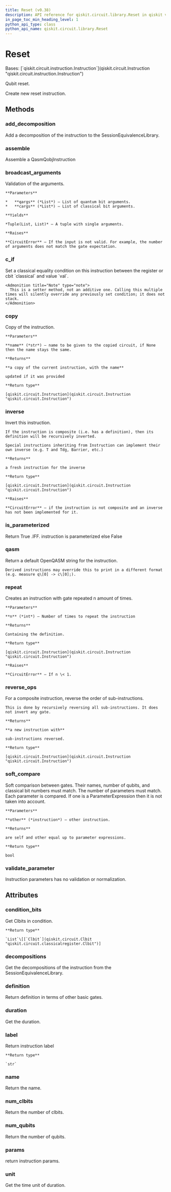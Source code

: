 ```yaml
---
title: Reset (v0.38)
description: API reference for qiskit.circuit.library.Reset in qiskit v0.38
in_page_toc_min_heading_level: 1
python_api_type: class
python_api_name: qiskit.circuit.library.Reset
---
```


# Reset

<Class id="qiskit.circuit.library.Reset" isDedicatedPage={true} github="https://github.com/qiskit/qiskit/tree/stable/0.21/qiskit/circuit/reset.py" signature="Reset" modifiers="class">
  Bases: [`qiskit.circuit.instruction.Instruction`](qiskit.circuit.Instruction "qiskit.circuit.instruction.Instruction")

  Qubit reset.

  Create new reset instruction.

  ## Methods

  <span id="qiskit-circuit-library-reset-add-decomposition" />

  ### add\_decomposition

  <Function id="qiskit.circuit.library.Reset.add_decomposition" signature="Reset.add_decomposition(decomposition)">
    Add a decomposition of the instruction to the SessionEquivalenceLibrary.
  </Function>

  <span id="qiskit-circuit-library-reset-assemble" />

  ### assemble

  <Function id="qiskit.circuit.library.Reset.assemble" signature="Reset.assemble()">
    Assemble a QasmQobjInstruction
  </Function>

  <span id="qiskit-circuit-library-reset-broadcast-arguments" />

  ### broadcast\_arguments

  <Function id="qiskit.circuit.library.Reset.broadcast_arguments" signature="Reset.broadcast_arguments(qargs, cargs)">
    Validation of the arguments.

    **Parameters**

    *   **qargs** (*List*) – List of quantum bit arguments.
    *   **cargs** (*List*) – List of classical bit arguments.

    **Yields**

    *Tuple(List, List)* – A tuple with single arguments.

    **Raises**

    **CircuitError** – If the input is not valid. For example, the number of arguments does not match the gate expectation.
  </Function>

  <span id="qiskit-circuit-library-reset-c-if" />

  ### c\_if

  <Function id="qiskit.circuit.library.Reset.c_if" signature="Reset.c_if(classical, val)">
    Set a classical equality condition on this instruction between the register or cbit `classical` and value `val`.

    <Admonition title="Note" type="note">
      This is a setter method, not an additive one. Calling this multiple times will silently override any previously set condition; it does not stack.
    </Admonition>
  </Function>

  <span id="qiskit-circuit-library-reset-copy" />

  ### copy

  <Function id="qiskit.circuit.library.Reset.copy" signature="Reset.copy(name=None)">
    Copy of the instruction.

    **Parameters**

    **name** (*str*) – name to be given to the copied circuit, if None then the name stays the same.

    **Returns**

    **a copy of the current instruction, with the name**

    updated if it was provided

    **Return type**

    [qiskit.circuit.Instruction](qiskit.circuit.Instruction "qiskit.circuit.Instruction")
  </Function>

  <span id="qiskit-circuit-library-reset-inverse" />

  ### inverse

  <Function id="qiskit.circuit.library.Reset.inverse" signature="Reset.inverse()">
    Invert this instruction.

    If the instruction is composite (i.e. has a definition), then its definition will be recursively inverted.

    Special instructions inheriting from Instruction can implement their own inverse (e.g. T and Tdg, Barrier, etc.)

    **Returns**

    a fresh instruction for the inverse

    **Return type**

    [qiskit.circuit.Instruction](qiskit.circuit.Instruction "qiskit.circuit.Instruction")

    **Raises**

    **CircuitError** – if the instruction is not composite and an inverse has not been implemented for it.
  </Function>

  <span id="qiskit-circuit-library-reset-is-parameterized" />

  ### is\_parameterized

  <Function id="qiskit.circuit.library.Reset.is_parameterized" signature="Reset.is_parameterized()">
    Return True .IFF. instruction is parameterized else False
  </Function>

  <span id="qiskit-circuit-library-reset-qasm" />

  ### qasm

  <Function id="qiskit.circuit.library.Reset.qasm" signature="Reset.qasm()">
    Return a default OpenQASM string for the instruction.

    Derived instructions may override this to print in a different format (e.g. measure q\[0] -> c\[0];).
  </Function>

  <span id="qiskit-circuit-library-reset-repeat" />

  ### repeat

  <Function id="qiskit.circuit.library.Reset.repeat" signature="Reset.repeat(n)">
    Creates an instruction with gate repeated n amount of times.

    **Parameters**

    **n** (*int*) – Number of times to repeat the instruction

    **Returns**

    Containing the definition.

    **Return type**

    [qiskit.circuit.Instruction](qiskit.circuit.Instruction "qiskit.circuit.Instruction")

    **Raises**

    **CircuitError** – If n \< 1.
  </Function>

  <span id="qiskit-circuit-library-reset-reverse-ops" />

  ### reverse\_ops

  <Function id="qiskit.circuit.library.Reset.reverse_ops" signature="Reset.reverse_ops()">
    For a composite instruction, reverse the order of sub-instructions.

    This is done by recursively reversing all sub-instructions. It does not invert any gate.

    **Returns**

    **a new instruction with**

    sub-instructions reversed.

    **Return type**

    [qiskit.circuit.Instruction](qiskit.circuit.Instruction "qiskit.circuit.Instruction")
  </Function>

  <span id="qiskit-circuit-library-reset-soft-compare" />

  ### soft\_compare

  <Function id="qiskit.circuit.library.Reset.soft_compare" signature="Reset.soft_compare(other)">
    Soft comparison between gates. Their names, number of qubits, and classical bit numbers must match. The number of parameters must match. Each parameter is compared. If one is a ParameterExpression then it is not taken into account.

    **Parameters**

    **other** (*instruction*) – other instruction.

    **Returns**

    are self and other equal up to parameter expressions.

    **Return type**

    bool
  </Function>

  <span id="qiskit-circuit-library-reset-validate-parameter" />

  ### validate\_parameter

  <Function id="qiskit.circuit.library.Reset.validate_parameter" signature="Reset.validate_parameter(parameter)">
    Instruction parameters has no validation or normalization.
  </Function>

  ## Attributes

  ### condition\_bits

  <Attribute id="qiskit.circuit.library.Reset.condition_bits">
    Get Clbits in condition.

    **Return type**

    `List`\[[`Clbit`](qiskit.circuit.Clbit "qiskit.circuit.classicalregister.Clbit")]
  </Attribute>

  ### decompositions

  <Attribute id="qiskit.circuit.library.Reset.decompositions">
    Get the decompositions of the instruction from the SessionEquivalenceLibrary.
  </Attribute>

  ### definition

  <Attribute id="qiskit.circuit.library.Reset.definition">
    Return definition in terms of other basic gates.
  </Attribute>

  ### duration

  <Attribute id="qiskit.circuit.library.Reset.duration">
    Get the duration.
  </Attribute>

  ### label

  <Attribute id="qiskit.circuit.library.Reset.label">
    Return instruction label

    **Return type**

    `str`
  </Attribute>

  ### name

  <Attribute id="qiskit.circuit.library.Reset.name">
    Return the name.
  </Attribute>

  ### num\_clbits

  <Attribute id="qiskit.circuit.library.Reset.num_clbits">
    Return the number of clbits.
  </Attribute>

  ### num\_qubits

  <Attribute id="qiskit.circuit.library.Reset.num_qubits">
    Return the number of qubits.
  </Attribute>

  ### params

  <Attribute id="qiskit.circuit.library.Reset.params">
    return instruction params.
  </Attribute>

  ### unit

  <Attribute id="qiskit.circuit.library.Reset.unit">
    Get the time unit of duration.
  </Attribute>
</Class>

